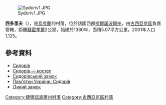 [[Image:Sydoriv1.JPG|right]]

{{coord|49|0|46|N|26|10|1|E|scale:30000|display=title}}

'''西多里夫'''（{{lang-uk|Сидорів}}），是[[烏克蘭|烏克蘭]]的村落，位於該國西部[[捷爾諾波爾州|捷爾諾波爾州]]，由[[古西亞京區|古西亞京區]]負責管轄，距離[[蘇霍季爾_(古西亞京區)|蘇霍季爾]]2公里，始建於1380年，面積5.07平方公里，2001年人口1,125。

==參考資料==
* [http://www.castles.com.ua/sid.html Сидорів]
* [http://castles.com.ua/index.php?id=kostel Сидорів — костел] {{Wayback|url=http://castles.com.ua/index.php?id=kostel |date=20171222020111 }}
* [http://castles.com.ua/sidorowcastle.html Сидорівський замок] {{Wayback|url=http://castles.com.ua/sidorowcastle.html |date=20210417153025 }}
* [http://ukraine.kingdom.kiev.ua/region/19/sydoriv.php Пам'ятки України: Сидорів] {{Wayback|url=http://ukraine.kingdom.kiev.ua/region/19/sydoriv.php |date=20200227192301 }}
* [http://www.report.if.ua/neformat/neformat/dykyy-zamok Дикий замок]{{Dead link|date=2018年6月 |bot=InternetArchiveBot |fix-attempted=no }}

{{DEFAULTSORT:Сидорів}}
[[Category:捷爾諾波爾州村落|Category:捷爾諾波爾州村落]]
[[Category:古西亞京區村落|Category:古西亞京區村落]]


{{Ternopil-geo-stub}}